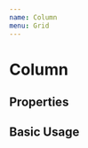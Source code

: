 ```yaml
---
name: Column
menu: Grid
---
```


<!-- // import {Playground, PropsTable} from 'docz' -->
<!-- // import Column from './Column' -->

# Column

## Properties

<!-- {/* <PropsTable of={Column} /> */} -->

## Basic Usage

<!-- {/* <Playground>
  <Column>
    <h1> Hello Column </h1>
  </Column>
  <Column noGutters>
    <h1> Hello Column </h1>
  </Column>
</Playground> */} -->